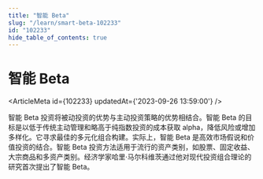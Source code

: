 ```yaml
---
title: "智能 Beta"
slug: "/learn/smart-beta-102233"
id: "102233"
hide_table_of_contents: true
---
```



# 智能 Beta

<ArticleMeta id={102233} updatedAt={'2023-09-26 13:59:00'} />
<div className='border-solid border-b border-t-0 my-4 border-[var(--ifm-color-gray-300)]' />

智能 Beta 投资将被动投资的优势与主动投资策略的优势相结合。智能 Beta 的目标是以低于传统主动管理和略高于纯指数投资的成本获取 alpha，降低风险或增加多样化。它寻求最佳的多元化组合构建。实际上，智能 Beta 是高效市场假说和价值投资的结合。智能 Beta 投资方法适用于流行的资产类别，如股票、固定收益、大宗商品和多资产类别。经济学家哈里·马尔科维茨通过他对现代投资组合理论的研究首次提出了智能 Beta。
